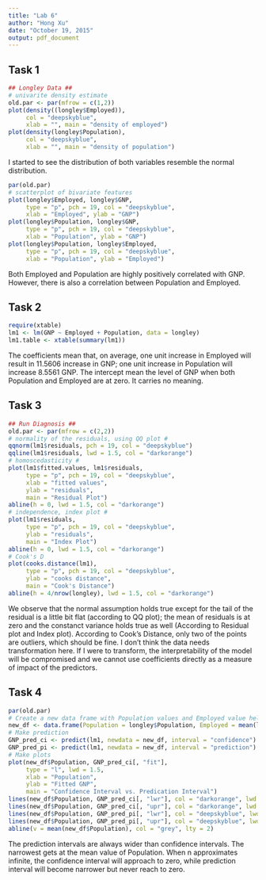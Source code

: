 ```yaml
---
title: "Lab 6"
author: "Hong Xu"
date: "October 19, 2015"
output: pdf_document
---
```

## Task 1 ##
```r
## Longley Data ##
# univarite density estimate
old.par <- par(mfrow = c(1,2))
plot(density((longley$Employed)), 
     col = "deepskyblue",
     xlab = "", main = "density of employed")
plot(density(longley$Population), 
     col = "deepskyblue",
     xlab = "", main = "density of population")
```
I started to see the distribution of both variables resemble the normal distribution.
```r
par(old.par)
# scatterplot of bivariate features
plot(longley$Employed, longley$GNP, 
     type = "p", pch = 19, col = "deepskyblue",
     xlab = "Employed", ylab = "GNP")
plot(longley$Population, longley$GNP, 
     type = "p", pch = 19, col = "deepskyblue",
     xlab = "Population", ylab = "GNP")
plot(longley$Population, longley$Employed, 
     type = "p", pch = 19, col = "deepskyblue",
     xlab = "Population", ylab = "Employed")
```
Both Employed and Population are highly positively correlated with GNP. However, there is also a correlation between Population and Employed.


## Task 2 ##
```r
require(xtable)
lm1 <- lm(GNP ~ Employed + Population, data = longley)
lm1.table <- xtable(summary(lm1))
```
\begin{table}[ht]
\centering
\begin{tabular}{rrrrr}
  \hline
 & Estimate & Std. Error & t value & Pr($>$$|$t$|$) \\ 
  \hline
(Intercept) & -1372.0954 & 36.1406 & -37.97 & 0.0000 \\ 
  Employed & 11.5606 & 1.9484 & 5.93 & 0.0000 \\ 
  Population & 8.5561 & 0.9837 & 8.70 & 0.0000 \\ 
   \hline
\end{tabular}
\end{table}

The coefficients mean that, on average, one unit increase in Employed will result in 11.5606 increase in GNP; one unit increase in Population will increase 8.5561 GNP. \newline
The intercept mean the level of GNP when both Population and Employed are at zero. It carries no meaning.

## Task 3 ##
```r
## Run Diagnosis ## 
old.par <- par(mfrow = c(2,2))
# normality of the residuals, using QQ plot #
qqnorm(lm1$residuals, pch = 19, col = "deepskyblue")
qqline(lm1$residuals, lwd = 1.5, col = "darkorange")
# homoscedasticity #
plot(lm1$fitted.values, lm1$residuals, 
     type = "p", pch = 19, col = "deepskyblue",
     xlab = "fitted values",
     ylab = "residuals",
     main = "Residual Plot")
abline(h = 0, lwd = 1.5, col = "darkorange")
# independence, index plot #
plot(lm1$residuals, 
     type = "p", pch = 19, col = "deepskyblue",
     ylab = "residuals",
     main = "Index Plot")
abline(h = 0, lwd = 1.5, col = "darkorange")
# Cook's D
plot(cooks.distance(lm1),
     type = "p", pch = 19, col = "deepskyblue",
     ylab = "cooks distance",
     main = "Cook's Distance")
abline(h = 4/nrow(longley), lwd = 1.5, col = "darkorange")
```
We observe that the normal assumption holds true except for the tail of the residual is a little bit flat (according to QQ plot); the mean of residuals is at zero and the constanct variance holds true as well (According to Residual plot and Index plot). \newline
According to Cook's Distance, only two of the points are outliers, which should be fine. \newline
I don't think the data needs transformation here. If I were to transform, the interpretability of the model will be compromised and we cannot use coefficients directly as a measure of impact of the predictors.

## Task 4 ##
```r
par(old.par)
# Create a new data frame with Population values and Employed value held at mean value
new_df <- data.frame(Population = longley$Population, Employed = mean(longley$Employed))
# Make prediction 
GNP_pred_ci <- predict(lm1, newdata = new_df, interval = "confidence")
GNP_pred_pi <- predict(lm1, newdata = new_df, interval = "prediction")
# Make plots
plot(new_df$Population, GNP_pred_ci[, "fit"], 
     type = "l", lwd = 1.5,
     xlab = "Population",
     ylab = "Fitted GNP",
     main = "Confidence Interval vs. Predication Interval")
lines(new_df$Population, GNP_pred_ci[, "lwr"], col = "darkorange", lwd = 1.5)
lines(new_df$Population, GNP_pred_ci[, "upr"], col = "darkorange", lwd = 1.5)
lines(new_df$Population, GNP_pred_pi[, "lwr"], col = "deepskyblue", lwd = 1.5)
lines(new_df$Population, GNP_pred_pi[, "upr"], col = "deepskyblue", lwd = 1.5)
abline(v = mean(new_df$Population), col = "grey", lty = 2)
```
The prediction intervals are always wider than confidence intervals. The narrowest gets at the mean value of Population. \newline
When n approximates infinite, the confidence interval will approach to zero, while prediction interval will become narrower but never reach to zero. 


